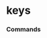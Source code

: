 # keys




### Commands
<ul className="grid grid-cols-1 md:grid-cols-2 lg:grid-cols-3 xl:grid-cols-4 gap-4 -ml-6">
<ReferenceCard
    title="Av"
    description="Set Alpha Vantage key"
    url="/sdk/reference/keys/av"
    command
/>
<ReferenceCard
    title="Binance"
    description="Set Binance key"
    url="/sdk/reference/keys/binance"
    command
/>
<ReferenceCard
    title="Bitquery"
    description="Set Bitquery key"
    url="/sdk/reference/keys/bitquery"
    command
/>
<ReferenceCard
    title="Biztoc"
    description="Set BizToc key"
    url="/sdk/reference/keys/biztoc"
    command
/>
<ReferenceCard
    title="Cmc"
    description="Set Coinmarketcap key"
    url="/sdk/reference/keys/cmc"
    command
/>
<ReferenceCard
    title="Coinbase"
    description="Set Coinbase key"
    url="/sdk/reference/keys/coinbase"
    command
/>
<ReferenceCard
    title="Coinglass"
    description="Set Coinglass key."
    url="/sdk/reference/keys/coinglass"
    command
/>
<ReferenceCard
    title="Cpanic"
    description="Set Cpanic key."
    url="/sdk/reference/keys/cpanic"
    command
/>
<ReferenceCard
    title="Databento"
    description="Set DataBento key"
    url="/sdk/reference/keys/databento"
    command
/>
<ReferenceCard
    title="Degiro"
    description="Set Degiro key"
    url="/sdk/reference/keys/degiro"
    command
/>
<ReferenceCard
    title="Eodhd"
    description="Set Eodhd key."
    url="/sdk/reference/keys/eodhd"
    command
/>
<ReferenceCard
    title="Ethplorer"
    description="Set Ethplorer key."
    url="/sdk/reference/keys/ethplorer"
    command
/>
<ReferenceCard
    title="Finnhub"
    description="Set Finnhub key"
    url="/sdk/reference/keys/finnhub"
    command
/>
<ReferenceCard
    title="Fmp"
    description="Set Financial Modeling Prep key"
    url="/sdk/reference/keys/fmp"
    command
/>
<ReferenceCard
    title="Fred"
    description="Set FRED key"
    url="/sdk/reference/keys/fred"
    command
/>
<ReferenceCard
    title="Get Keys Info"
    description="Get info on available APIs to use in set_keys."
    url="/sdk/reference/keys/get_keys_info"
    command
/>
<ReferenceCard
    title="Github"
    description="Set GitHub key."
    url="/sdk/reference/keys/github"
    command
/>
<ReferenceCard
    title="Glassnode"
    description="Set Glassnode key."
    url="/sdk/reference/keys/glassnode"
    command
/>
<ReferenceCard
    title="Messari"
    description="Set Messari key."
    url="/sdk/reference/keys/messari"
    command
/>
<ReferenceCard
    title="Mykeys"
    description="Get currently set API keys."
    url="/sdk/reference/keys/mykeys"
    command
/>
<ReferenceCard
    title="News"
    description="Set News key"
    url="/sdk/reference/keys/news"
    command
/>
<ReferenceCard
    title="Oanda"
    description="Set Oanda key"
    url="/sdk/reference/keys/oanda"
    command
/>
<ReferenceCard
    title="Polygon"
    description="Set Polygon key"
    url="/sdk/reference/keys/polygon"
    command
/>
<ReferenceCard
    title="Quandl"
    description="Set Quandl key"
    url="/sdk/reference/keys/quandl"
    command
/>
<ReferenceCard
    title="Reddit"
    description="Set Reddit key"
    url="/sdk/reference/keys/reddit"
    command
/>
<ReferenceCard
    title="Rh"
    description="Set Robinhood key"
    url="/sdk/reference/keys/rh"
    command
/>
<ReferenceCard
    title="Santiment"
    description="Set Santiment key."
    url="/sdk/reference/keys/santiment"
    command
/>
<ReferenceCard
    title="Set Keys"
    description="Set API keys in bundle."
    url="/sdk/reference/keys/set_keys"
    command
/>
<ReferenceCard
    title="Smartstake"
    description="Set Smartstake key."
    url="/sdk/reference/keys/smartstake"
    command
/>
<ReferenceCard
    title="Stocksera"
    description="Set Stocksera key."
    url="/sdk/reference/keys/stocksera"
    command
/>
<ReferenceCard
    title="Tokenterminal"
    description="Set Token Terminal key."
    url="/sdk/reference/keys/tokenterminal"
    command
/>
<ReferenceCard
    title="Tradier"
    description="Set Tradier key"
    url="/sdk/reference/keys/tradier"
    command
/>
<ReferenceCard
    title="Ultima"
    description="Set Ultima Insights key"
    url="/sdk/reference/keys/ultima"
    command
/>
<ReferenceCard
    title="Walert"
    description="Set Walert key"
    url="/sdk/reference/keys/walert"
    command
/>
</ul>
